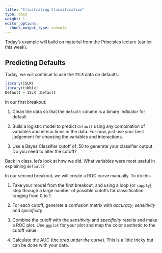 ```yaml
---
title: "Illustrating Classification"
type: docs
weight: 1
editor_options:
  chunk_output_type: console
---
```


::: {.callout-note}

Today's example will build on material from the Principles lecture (earlier this week).

:::



## Predicting Defaults

Today, we will continue to use the `ISLR` data on defaults:

```r
library(ISLR)
library(tibble)
Default = ISLR::Default
```

::: {.callout-note}
In our first breakout:

1. Clean the data so that the `default` column is a binary indicator for default

2. Build a logistic model to predict `default` using any combination of variables and interactions in the data. For now, just use your best judgement for choosing the variables and interactions.

3. Use a Bayes Classifier cutoff of .50 to generate your classifier output. Do you need to alter the cutoff?

:::


Back in class, let's look at how we did. What variables were most useful in explaining `default`? 


::: {.callout-note}
In our second breakout, we will create a ROC curve manually. To do this

1. Take your model from the first breakout, and using a loop (or `sapply`), step through a large number of possible cutoffs for classification ranging from 0 to 1.

2. For each cutoff, generate a confusion matrix with *accuracy*, *sensitivity* and *specificity*.

3. Combine the cutoff with the *sensitivity* and *specificity* results and make a ROC plot. Use `ggplot` for your plot and map the color aesthetic to the cutoff value.

4. Calculate the AUC (the *area under the curve*). This is a little tricky but can be done with your data.
:::

